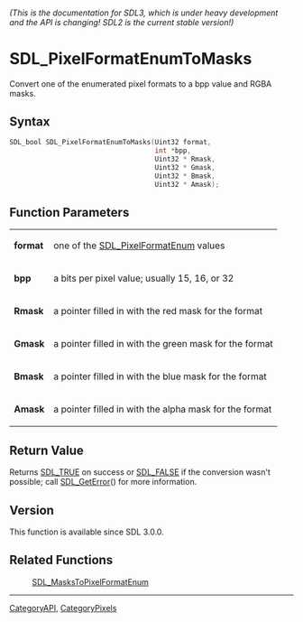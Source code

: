 ====== (This is the documentation for SDL3, which is under heavy development and the API is changing! SDL2 is the current stable version!) ======
= SDL_PixelFormatEnumToMasks =

Convert one of the enumerated pixel formats to a bpp value and RGBA masks.

== Syntax ==

<syntaxhighlight lang='c'>
SDL_bool SDL_PixelFormatEnumToMasks(Uint32 format,
                                    int *bpp,
                                    Uint32 * Rmask,
                                    Uint32 * Gmask,
                                    Uint32 * Bmask,
                                    Uint32 * Amask);
</syntaxhighlight>

== Function Parameters ==

{|
|'''format'''
|one of the [[SDL_PixelFormatEnum]] values
|-
|'''bpp'''
|a bits per pixel value; usually 15, 16, or 32
|-
|'''Rmask'''
|a pointer filled in with the red mask for the format
|-
|'''Gmask'''
|a pointer filled in with the green mask for the format
|-
|'''Bmask'''
|a pointer filled in with the blue mask for the format
|-
|'''Amask'''
|a pointer filled in with the alpha mask for the format
|}

== Return Value ==

Returns [[SDL_TRUE]] on success or [[SDL_FALSE]] if the conversion wasn't
possible; call [[SDL_GetError]]() for more information.

== Version ==

This function is available since SDL 3.0.0.

== Related Functions ==

:[[SDL_MasksToPixelFormatEnum]]

----
[[CategoryAPI]], [[CategoryPixels]]


